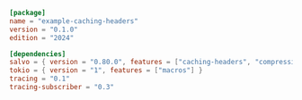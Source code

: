 
```toml  title="caching-headers/Cargo.toml"
[package]
name = "example-caching-headers"
version = "0.1.0"
edition = "2024"

[dependencies]
salvo = { version = "0.80.0", features = ["caching-headers", "compression"] }
tokio = { version = "1", features = ["macros"] }
tracing = "0.1"
tracing-subscriber = "0.3"

```